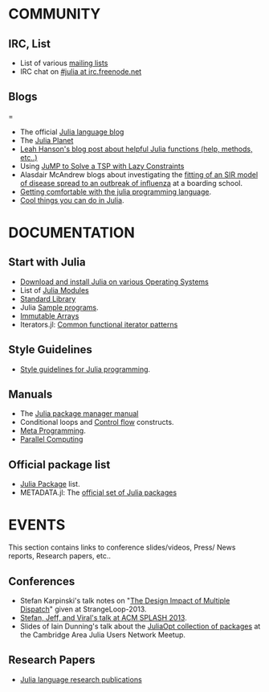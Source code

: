 = COMMUNITY =
== IRC, List ==
* List of various [http://julialang.org/community/ mailing lists]
* IRC chat on [http://webchat.freenode.net/?channels=julia #julia at irc.freenode.net]

== Blogs ===
* The official [http://julialang.org/blog/ Julia language blog]
* The [http://juliablogs.com/ Julia Planet]
* [http://blog.leahhanson.us/drafts/julia-helps.html  Leah Hanson's blog post about helpful Julia functions (help, methods, etc..)]
* Using [http://iaindunning.com/2013/mip-callback.html JuMP to Solve a TSP with Lazy Constraints]	
* Alasdair McAndrew blogs about investigating the [https://amca01.wordpress.com/2014/01/08/meeting-julia/ fitting of an SIR model of disease spread to an outbreak of influenza] at a boarding school.
* [http://assoc.tumblr.com/post/70484963303/getting-comfortable-with-the-julia-programming-language Getting comfortable with the julia programming language].
* [http://assoc.tumblr.com/post/71454527084/cool-things-you-can-do-in-julia Cool things you can do in Julia].


= DOCUMENTATION =
== Start with Julia ==
* [http://julialang.org/downloads/ Download and install Julia on various Operating Systems]
* List of [http://docs.julialang.org/en/latest/manual/modules/ Julia Modules]
* [http://docs.julialang.org/en/latest/stdlib/ Standard Library]
* Julia [https://github.com/JuliaLang/julia/tree/master/examples Sample programs].
* [https://github.com/twadleigh/ImmutableArrays.jl Immutable Arrays]
* Iterators.jl: [https://github.com/JuliaLang/Iterators.jl Common functional iterator patterns]


== Style Guidelines ==
* [https://github.com/johnmyleswhite/Style.jl Style guidelines for Julia programming].


== Manuals ==
* The [http://docs.julialang.org/en/latest/manual/packages/ Julia package manager manual]
* Conditional loops and [http://docs.julialang.org/en/latest/manual/control-flow/ Control flow] constructs.
* [http://docs.julialang.org/en/latest/manual/metaprogramming/ Meta Programming].
* [http://docs.julialang.org/en/latest/manual/parallel-computing/ Parallel Computing]


== Official package list ==
* [http://docs.julialang.org/en/latest/packages/packagelist/ Julia Package] list.
* METADATA.jl: The [https://github.com/JuliaLang/METADATA.jl official set of Julia packages]



= EVENTS = 
This section contains links to conference slides/videos, Press/ News reports, Research papers, etc..

== Conferences ==
* Stefan Karpinski's talk notes on "[http://nbviewer.ipython.org/b8fe9dbb36c1427b9f22 The Design Impact of Multiple Dispatch]" given at StrangeLoop-2013.
* [https://github.com/ViralBShah/julia-presentations/tree/master/SPLASH-2013 Stefan, Jeff, and Viral's talk at ACM SPLASH 2013].
* Slides of Iain Dunning's talk about the [https://docs.google.com/presentation/d/1FlHt245YxPXFwOHmxLYW1z5_QjdCYHVPjy5Zo12lx1I/edit?usp=sharing JuliaOpt collection of packages] at the Cambridge Area Julia Users Network Meetup.


== Research Papers ==
* [http://julialang.org/publications/ Julia language research publications]
 
